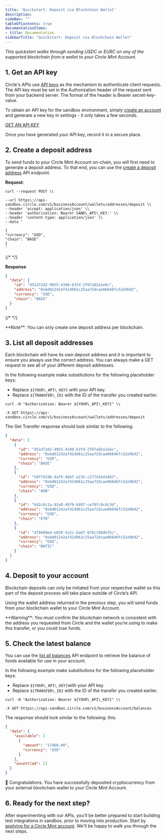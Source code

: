 ```yaml
---
title: 'Quickstart: Deposit via Blockchain Wallet'
description: 
sideNav: ""
tableOfContents: true
documentationItems: 
- title: Documentation
sidebarTitle: "Quickstart: Deposit via Blockchain Wallet"
---
```


_This quickstart walks through sending USDC or EURC on any of the supported
blockchain from a wallet to your Circle Mint Account._

## 1. Get an API key

Circle's APIs use [API keys](/circle-mint/api-keys) as the mechanism to
authenticate client requests. The API key must be set in the Authorization
header of the request sent from your backend server. The format of the header is
Bearer secret-key-value.

To obtain an API key for the sandbox environment, simply
[create an account](https://app.circle.com/get-started/create-account) and
generate a new key in settings - it only takes a few seconds.

[GET AN API KEY](https://app-sandbox.circle.com/)

Once you have generated your API key, record it in a secure place.

## 2. Create a deposit address

To send funds to your Circle Mint Account on-chain, you will first need to
generate a deposit address. To that end, you can use the
[create a deposit address](/api-reference/circle-mint/account/create-business-deposit-address)
API endpoint.

**Request**:

```curl
curl --request POST \\

--url https\://api-sandbox.circle.com/v1/businessAccount/wallets/addresses/deposit \\
--header 'accept: application/json' \\
--header 'authorization: Bearer SAND\_API\_KEY:' \\
--header 'content-type: application/json' \\
--data '

{
"currency": "USD",
"chain": "BASE"
}
'
```

{/* <!-- markdownlint-disable MD036 --> */}

**Response**

```json
{
  "data": {
    "id": "d51d72d2-9955-4340-b3fd-2f07a82a1e6c",
    "address": "0xbd01242af414961c25aa72dcae06646fc52e9b92",
    "currency": "USD",
    "chain": "BASE"
  }
}
```

{/* <!-- markdownlint-enable 036--> */}

<Note>
**Note**: You can only create one deposit address per blockchain.
</Note>

## 3. List all deposit addresses

Each blockchain will have its own deposit address and it is important to ensure
you always use the correct address. You can always make a GET request to see all
of your different deposit addresses.

In the following example make substitutions for the following placeholder keys:

- Replace `${YOUR\_API\_KEY}` with your API key.
- Replace `${TRANSFER\_ID}` with the ID of the transfer you created earlier.

```curl
curl -H "Authorization: Bearer ${YOUR\_API\_KEY}" \\

-X GET https\://api-sandbox.circle.com/v1/businessAccount/wallets/addresses/deposit
```

The Get Transfer response should look similar to the following:

```json
{
  "data": [
    {
      "id": "d51d72d2-9955-4340-b3fd-2f07a82a1e6c",
      "address": "0xbd01242af414961c25aa72dcae06646fc52e9b92",
      "currency": "USD",
      "chain": "BASE"
    },
    {
      "id": "50f79198-4af9-466f-a235-c277d1643403",
      "address": "0xbd01242af414961c25aa72dcae06646fc52e9b92",
      "currency": "USD",
      "chain": "ARB"
    },
    {
      "id": "6d2c6c1a-91a0-49f9-b997-ce78fc9cdc3d",
      "address": "0xbd01242af414961c25aa72dcae06646fc52e9b92",
      "currency": "USD",
      "chain": "ETH"
    },
    {
      "id": "4f8489e4-e039-5e2c-ba6f-078c190dbfbc",
      "address": "0xbd01242af414961c25aa72dcae06646fc52e9b92",
      "currency": "USD",
      "chain": "MATIC"
    }
  ]
}
```

## 4. Deposit to your account

Blockchain deposits can only be initiated from your respective wallet so this
part of the deposit process will take place outside of Circle’s API.

Using the wallet address returned in the previous step, you will send funds from
your blockchain wallet to your Circle Mint Account.

<Warning>
  **Warning**: You must confirm the blockchain network is consistent with the
  address you requested from Circle and the wallet you’re using to make this
  transfer, or you could lose funds.
</Warning>

## 5. Check the latest balance

You can use the
[list all balances](/api-reference/circle-mint/account/list-business-balances)
API endpoint to retrieve the balance of funds available for use in your account.

In the following example make substitutions for the following placeholder keys:

- Replace `${YOUR\_API\_KEY}`with your API key.
- Replace `${TRANSFER\_ID}` with the ID of the transfer you created earlier.

```curl
curl -H "Authorization: Bearer ${YOUR\_API\_KEY}" \\

-X GET https\://api-sandbox.circle.com/v1/businessAccount/balances
```

The response should look similar to the following: this:

```json
{
  "data": {
    "available": [
      {
        "amount": "17460.00",
        "currency": "USD"
      }
    ],
    "unsettled": []
  }
}
```

🎉 Congratulations. You have successfully deposited cryptocurrency from your
external blockchain wallet to your Circle Mint Account.

## 6. Ready for the next step?

After experimenting with our APIs, you’ll be better prepared to start building
test integrations in sandbox, prior to moving into production. Start by
[applying for a Circle Mint account](https://www.circle.com/en/circle-mint).
We'll be happy to walk you through the next steps.
